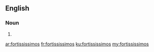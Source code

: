 ==English==

===Noun===
{{head|en}}

# {{plural of|fortississimo}}

[[ar:fortississimos]]
[[fr:fortississimos]]
[[ku:fortississimos]]
[[my:fortississimos]]